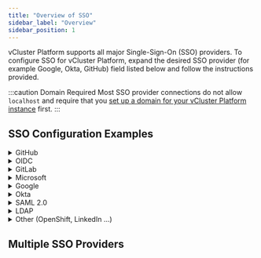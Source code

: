 ```yaml
---
title: "Overview of SSO"
sidebar_label: "Overview"
sidebar_position: 1
---
```




vCluster Platform supports all major Single-Sign-On (SSO) providers. To configure SSO for vCluster Platform, expand the
desired SSO provider (for example Google, Okta, GitHub) field listed below and follow the instructions
provided.

:::caution Domain Required
Most SSO provider connections do not allow `localhost` and require that you
[set up a domain for your vCluster Platform instance](../domain.mdx) first.
:::

## SSO Configuration Examples

<details>
  <summary>GitHub</summary>
  <PartialAuthGitHub />
</details>

<details>
  <summary>OIDC</summary>
  <PartialAuthOIDC />
</details>

<details>
  <summary>GitLab</summary>
  <PartialAuthGitLab />
</details>

<details>
  <summary>Microsoft</summary>
  <PartialAuthMicrosoft />
</details>

<details>
  <summary>Google</summary>
  <PartialAuthGoogle />
</details>

<details>
  <summary>Okta</summary>
  <PartialAuthOkta />
</details>

<details>
  <summary>SAML 2.0</summary>
  <PartialAuthSAML />
</details>

<details>
  <summary>LDAP</summary>
  <PartialAuthLDAP />
</details>

<details>
  <summary>Other (OpenShift, LinkedIn ...)</summary>
  <PartialAuthOther />
</details>

## Multiple SSO Providers

<PartialMultipleSSO />
